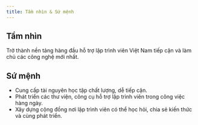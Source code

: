 ```yaml
---
title: Tầm nhìn & Sứ mệnh
---
```


## Tầm nhìn

Trở thành nền tảng hàng đầu hỗ trợ lập trình viên Việt Nam tiếp cận và làm chủ các công nghệ mới nhất.  

## Sứ mệnh

- Cung cấp tài nguyên học tập chất lượng, dễ tiếp cận.  
- Phát triển các thư viện, công cụ hỗ trợ lập trình viên trong công việc hàng ngày.  
- Xây dựng cộng đồng nơi lập trình viên có thể học hỏi, chia sẻ kiến thức và cùng phát triển.  